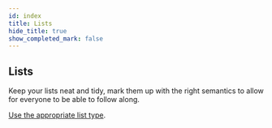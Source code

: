 ```yaml
---
id: index
title: Lists
hide_title: true
show_completed_mark: false
---
```



<Card icon="🧾">

## Lists

Keep your lists neat and tidy, mark them up with the right semantics to allow for everyone to be able to follow along.

</Card>

<CategoryItem id="list-types">

[Use the appropriate list type](list-types.md).
<!--
Ordered, unorder, definition lists.
-->
</CategoryItem>

